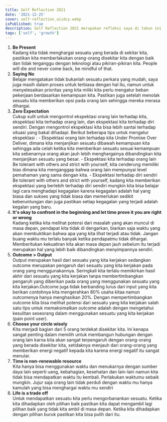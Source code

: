 ```yaml
---
title: Self Reflection 2021
date: '2021-12-25'
cover: self-reflection_oiidcy.webp
isPublished: true
description: Self Reflection 2021 merupakan refleksi saya di tahun ini.
tags: ['self', 'growth']
---
```


1. **Be Present**  
   Kadang kita tidak menghargai sesuatu yang berada di sekitar kita, pastikan kita memberlakukan orang-orang disekitar kita dengan baik dan tidak terganggu dengan teknologi atau pikiran-pikiran kita. People will die and never come back, be mindful of that.
2. **Saying No**  
   Belajar mengatakan tidak bukanlah sesuatu perkara yang mudah, saya juga masih dalam proses untuk terbiasa dengan hal itu, namun untuk menyelesaikan prioritas yang kita miliki kita perlu mengatur beban pekerjaan berdasarkan kemampuan kita. Pastikan juga setelah menolak sesuatu kita memberikan opsi pada orang lain sehingga mereka merasa dihargai.
3. **Zero Expectation**  
   Cukup sulit untuk mengontrol ekspektasi orang lain terhadap kita, ekspektasi kita terhadap orang lain, dan ekspektasi kita terhadap diri sendiri. Dengan mengontrol ekspektasi kita bisa lebih santai terhadap situasi yang bakal dihadapi. Berikut beberapa tips untuk mengatur ekspektasi : - Ekspektasi orang lain terhadap kita
   Under Promise Over Deliver, dimana kita menjanjikan sesuatu dibawah kemampuan kita sehingga ada celah ketika kita memberikan sesuatu sesuai kemampuan kita sebenarnya orang akan jauh lebih menghargainya dibandingkan kita menjanjikan sesuatu yang besar. - Ekspektasi kita terhadap orang lain
   Be tolerant with others and strict with yourself, kita cenderung memiliki bias dimana kita menganggap bahwa orang lain mempunyai level pemahaman yang sama dengan kita. - Ekspektasi terhadap diri sendiri
   Be tolerant with others and strict with yourself, kadang kita memberikan ekspektasi yang berlebih terhadap diri sendiri mungkin kita bisa belajar lagi cara menghadapi kegagalan karena kegagalan adalah hal yang biasa dan sukses yang tidak biasa dan memerlukan sedikit keberuntungan dan juga pastikan setiap kegagalan yang terjadi adalah kegalan yang baru.
4. **It's okay to confront in the beginning and let time prove it you are right or wrong**  
   Kadang ketika kita melihat potensi dari masalah yang akan muncul di masa depan, pendapat kita tidak di dengarkan, biarkan saja waktu yang akan membuktikan bahwa apa yang kita lihat terjadi atau tidak. Jangan buang waktu mu terlalu banyak ketika pendapatmu tidak dihargai. Memberitukan kekuatiran kita akan masa depan jauh sebelum itu terjadi merupakan hal yang lebih baik dibandingkan menyimpannya sendiri.
5. **Outcome > Output**  
   Output merupakan hasil dari sesuatu yang kita kerjakan sedangkan outcome merupakan pengaruh dari sesuatu yang kita kerjakan pada orang yang menggunakannya. Seringkali kita terlalu memikirkan hasil akhir dari sesuatu yang kita kerjakan tanpa membertimbangkan pengaruh yang diberikan pada orang yang menggunakan sesuatu yang kita kerjakan.Outcome juga tidak berbanding lurus dari input yang kita berikan contohnya kita mengerahkan 80% usaha kitaa namun outcomenya hanya menghasikan 20%. Dengan mempertimbangkan outcome kita bisa melihat potensi dari sesuatu yang kita kerjakan salah satu tips untuk memaksimalkan outcome adalah dengan mengetahui kesulitan seseorang dalam menggunakan sesuatu yang kita kerjakan (pain point user).
6. **Choose your circle wisely**  
   Kita menjadi bagian dari 5 orang terdekat disekitar kita. Ini kenapa sangat penting dalam memilih untuk membangun hubungan dengan orang lain karna kita akan sangat terpengaruh dengan orang-orang yang berada disekitar kita, setidaknya menjauh dari orang-orang yang memberikan energi negatif kepada kita karena energi negatif itu sangat menular.
7. **Time is non-renewable resource**  
   Kita hanya bisa menggunakan waktu dan menukarnya dengan sumber daya lain seperti uang, kebahagian, kesehatan dan lain-lain namun kita tidak bisa mendapatkan waktu itu kembali. Perlakukan waktumu sebaik mungkin. Jujur saja orang lain tidak perduli dengan waktu mu hanya kamulah yang bisa menghargai waktu mu sendiri
8. **Life is a trade off**  
   Untuk mendapatkan sesuatu kita perlu mengorbanankan sesuatu. Ketika kita dihadapkan oleh pilihan baik pastikan kita dapat mengambil lagi pilihan baik yang tidak kita ambil di masa depan. Ketika kita dihadapkan dengan pilihan buruk pastikan kita bisa pulih dari itu.
